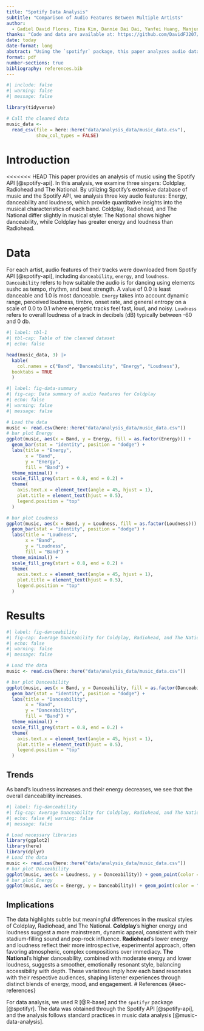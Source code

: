 ```yaml
---
title: "Spotify Data Analysis"
subtitle: "Comparison of Audio Features Between Multiple Artists"
author: 
  - Gadiel David Flores, Tina Kim, Dannie Dai Dai, Yanfei Huang, Manjun Zhu
thanks: "Code and data are available at: https://github.com/DavidFJ207/spotify_analysis"
date: today
date-format: long
abstract: "Using the `spotifyr` package, this paper analyzes audio data features `danceability`, `energy`, and `loudness` by comparing between three artists, `Coldplay`, `Radiohead`, and `The National`."
format: pdf
number-sections: true
bibliography: references.bib
---
```

```r
#| include: false
#| warning: false
#| message: false

library(tidyverse)

# Call the cleaned data
music_data <- 
  read_csv(file = here::here("data/analysis_data/music_data.csv"), 
           show_col_types = FALSE)

```

# Introduction
<<<<<<< HEAD
This paper provides an analysis of music using the Spotify API [@spotify-api]. In this analysis, we examine three singers: Coldplay, Radiohead and The National. By utilizing Spotify’s extensive database of music and the Spotify API, we analysis three key audio features: Energy, danceability and loudness, which provide quantitative insights into the musical characteristics of each band. Coldplay, Radiohead, and The National differ slightly in musical style: The National shows higher danceability, while Coldplay has greater energy and loudness than Radiohead.  

# Data {#sec-data}
For each artist, audio features of their tracks were downloaded from Spotify API [@spotify-api], including `danceability`, `energy`, and `loudness`. `Danceability` refers to how suitable the audio is for dancing using elements sushc as tempo, rhythm, and beat strength. A value of 0.0 is least danceable and 1.0 is most danceable. `Energy` takes into account dynamic range, perceived loudness, timbre, onset rate, and general entropy on a scale of 0.0 to 0.1 where energetic tracks feel fast, loud, and noisy. `Loudness` refers to overall loudness of a track in decibels (dB) typically between -60 and 0 db.


```r
#| label: tbl-1
#| tbl-cap: Table of the cleaned dataset
#| echo: false

head(music_data, 3) |>
  kable(
    col.names = c("Band", "Danceability", "Energy", "Loudness"),
  booktabs = TRUE
  )
```

```r
#| label: fig-data-summary
#| fig-cap: Data summary of audio features for Coldplay
#| echo: false
#| warning: false
#| message: false

# Load the data 
music <- read.csv(here::here("data/analysis_data/music_data.csv"))
# bar plot Energy
ggplot(music, aes(x = Band, y = Energy, fill = as.factor(Energy))) +
  geom_bar(stat = "identity", position = "dodge") +  
  labs(title = "Energy",
       x = "Band",
       y = "Energy",
       fill = "Band") + 
  theme_minimal() +  
  scale_fill_grey(start = 0.8, end = 0.2) +  
  theme(
    axis.text.x = element_text(angle = 45, hjust = 1),  
    plot.title = element_text(hjust = 0.5),  
    legend.position = "top"  
  )

# bar plot Loudness
ggplot(music, aes(x = Band, y = Loudness, fill = as.factor(Loudness))) +
  geom_bar(stat = "identity", position = "dodge") +  
  labs(title = "Loudness",
       x = "Band",
       y = "Loudness",
       fill = "Band") + 
  theme_minimal() +  
  scale_fill_grey(start = 0.8, end = 0.2) +  
  theme(
    axis.text.x = element_text(angle = 45, hjust = 1),  
    plot.title = element_text(hjust = 0.5),  
    legend.position = "top"  
  )
```

# Results {#sec-results}


```r
#| label: fig-danceability
#| fig-cap: Average Danceability for Coldplay, Radiohead, and The National
#| echo: false
#| warning: false
#| message: false

# Load the data 
music <- read.csv(here::here("data/analysis_data/music_data.csv"))

# bar plot Danceability
ggplot(music, aes(x = Band, y = Danceability, fill = as.factor(Danceability))) +
  geom_bar(stat = "identity", position = "dodge") +  
  labs(title = "Danceability",
       x = "Band",
       y = "Danceability",
       fill = "Band") + 
  theme_minimal() +  
  scale_fill_grey(start = 0.8, end = 0.2) +  
  theme(
    axis.text.x = element_text(angle = 45, hjust = 1),  
    plot.title = element_text(hjust = 0.5),  
    legend.position = "top"  
  )
```


## Trends {#sec-trends} 
As band's loudness increases and their energy decreases, we see that the overall danceability increases. 

```r
#| label: fig-danceability 
#| fig-cap: Average Danceability for Coldplay, Radiohead, and The National 
#| echo: false #| warning: false 
#| message: false 

# Load necessary libraries 
library(ggplot2) 
library(here) 
library(dplyr) 
# Load the data 
music <- read.csv(here::here("data/analysis_data/music_data.csv")) 
# bar plot Danceability 
ggplot(music, aes(x = Loudness, y = Danceability)) + geom_point(color = "black", alpha = 0.6) + geom_smooth(method = "lm", se = FALSE, color = "red", formula = y ~ x) +   scale_x_continuous(labels = scales::comma) + labs(title = "Daceability vs Loudness", x = "Loudness", y = "Danceability") + theme_minimal() 
# bar plot Energy 
ggplot(music, aes(x = Energy, y = Danceability)) + geom_point(color = "black", alpha = 0.6) + geom_smooth(method = "lm", se = FALSE, color = "red", formula = y ~ x) + scale_x_continuous(labels = scales::comma) + labs(title = "Daceability vs Energy", x = "Energy", y = "Danceability") + theme_minimal()
```

## Implications {#sec-implications}
The data highlights subtle but meaningful differences in the musical styles of Coldplay, Radiohead, and The National. **Coldplay**’s higher energy and loudness suggest a more mainstream, dynamic appeal, consistent with their stadium-filling sound and pop-rock influence. **Radiohead**'s lower energy and loudness reflect their more introspective, experimental approach, often favoring atmospheric, complex compositions over immediacy. **The National**'s higher danceability, combined with moderate energy and lower loudness, suggests a smoother, emotionally resonant style, balancing accessibility with depth. These variations imply how each band resonates with their respective audiences, shaping listener experiences through distinct blends of energy, mood, and engagement.
# References {#sec-references}

For data analysis, we used R [@R-base] and the `spotifyr` package [@spotifyr]. The data was obtained through the Spotify API [@spotify-api], and the analysis follows standard practices in music data analysis [@music-data-analysis].
